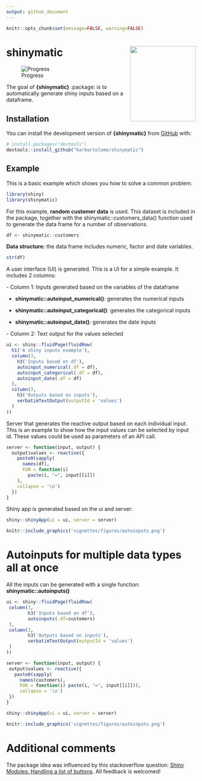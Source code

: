 ```yaml
---
output: github_document
---
```


```r
knitr::opts_chunk$set(message=FALSE, warning=FALSE)
```

# shinymatic <img src="man/figures/logo.png" width="175" height="200" align="right"/>

<!-- badges: start -->

![Progress](https://progress-bar.dev/40/)

<!-- badges: end -->

The goal of **{shinymatic}** :package: is to automatically generate shiny inputs based on a dataframe.

## Installation

You can install the development version of **{shinymatic}** from [GitHub](https://github.com/) with:

```r
# install.packages("devtools")
devtools::install_github("karbartolome/shinymatic")
```

## Example

This is a basic example which shows you how to solve a common problem.

```r
library(shiny)
library(shinymatic)
```

For this example, **random customer data** is used. This dataset is included in the package, together with the shinymatic::customers_data() function used to generate the data frame for a number of observations.

```r
df <- shinymatic::customers
```

**Data structure:** the data frame includes numeric, factor and date variables.

```r
str(df)
```

A user interface (UI) is generated. This is a UI for a simple example. It includes 2 columns:

\- Column 1: Inputs generated based on the variables of the dataframe

-   **shinymatic::autoinput_numerical()**: generates the numerical inputs

-   **shinymatic::autoinput_categorical()**: generates the categorical inputs

-   **shinymatic::autoinput_date()**: generates the date inputs

\- Column 2: Text output for the values selected

```r
ui <- shiny::fluidPage(fluidRow(
  h1('A shiny inputs example'),
  column(3,
    h3('Inputs based on df'),
    autoinput_numerical(.df = df),
    autoinput_categorical(.df = df),
    autoinput_date(.df = df)
  ),
  column(3,
    h3('Outputs based on inputs'),
    verbatimTextOutput(outputId = 'values')
  )
))
```

Server that generates the reactive output based on each individual input. This is an example to show how the input values can be selected by input id. These values could be used as parameters of an API call.

```r
server <- function(input, output) {
  output$values <- reactive({
    paste0(sapply(
      names(df),
      FUN = function(i)
        paste(i, "=", input[[i]])
    ),
    collapse = '\n')
  })
}
```

Shiny app is generated based on the ui and server:

```r
shiny::shinyApp(ui = ui, server = server)
```

```r
knitr::include_graphics('vignettes/figures/autoinputs.png')
```

# Autoinputs for multiple data types all at once

All the inputs can be generated with a single function: **shinymatic::autoinputs()**

```r
ui <- shiny::fluidPage(fluidRow(
 column(3,
        h3('Inputs based on df'),
        autoinputs(.df=customers)
 ),
 column(3,
        h3('Outputs based on inputs'),
        verbatimTextOutput(outputId = 'values')
 )
))

server <- function(input, output) {
 output$values <- reactive({
   paste0(sapply(
     names(customers),
     FUN = function(i) paste(i, "=", input[[i]])),
     collapse = '\n')
 })
}

shiny::shinyApp(ui = ui, server = server)
```

```r
knitr::include_graphics('vignettes/figures/autoinputs.png')
```

# **Additional comments**

The package idea was influenced by this stackoverflow question: [Shiny Modules: Handling a list of buttons](https://stackoverflow.com/questions/40038749/r-shiny-how-to-write-loop-for-observeevent). All feedback is welcomed!
